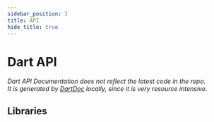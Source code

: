 ```yaml
---
sidebar_position: 3
title: API
hide_title: true
---
```



# Dart API 
*Dart API Documentation does not reflect the latest code in the repo. <br/> It is generated by [DartDoc](https://pub.dev/packages/dartdoc) locally, since it is very resource intensive.* 

## Libraries 
<DocCardList />